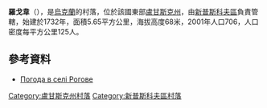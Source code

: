 {{coord|49|37|26|N|39|2|28|E|scale:100000|display=title}}

'''羅戈韋'''（{{lang-uk|Рогове}}），是[[烏克蘭|烏克蘭]]的村落，位於該國東部[[盧甘斯克州|盧甘斯克州]]，由[[新普斯科夫區|新普斯科夫區]]負責管轄，始建於1732年，面積5.65平方公里，海拔高度68米，2001年人口706，人口密度每平方公里125人。

==參考資料==
* [http://weather.in.ua/ua/lyganskaja/22446 Погода в селі Рогове] {{Wayback|url=http://weather.in.ua/ua/lyganskaja/22446 |date=20160305112730 }}

{{DEFAULTSORT:Рогове}}
[[Category:盧甘斯克州村落|Category:盧甘斯克州村落]]
[[Category:新普斯科夫區村落|Category:新普斯科夫區村落]]


{{Luhansk-geo-stub}}